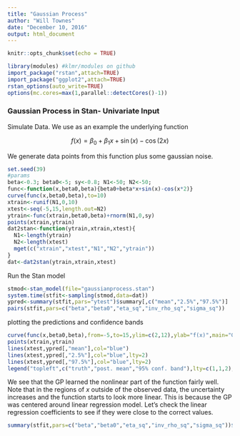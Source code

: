 ```yaml
---
title: "Gaussian Process"
author: "Will Townes"
date: "December 10, 2016"
output: html_document
---
```


```r
knitr::opts_chunk$set(echo = TRUE)
```
```r
library(modules) #klmr/modules on github
import_package("rstan",attach=TRUE)
import_package("ggplot2",attach=TRUE)
rstan_options(auto_write=TRUE)
options(mc.cores=max(1,parallel::detectCores()-1))
```

### Gaussian Process in Stan- Univariate Input

Simulate Data. We use as an example the underlying function 

$$f(x) = \beta_0 + \beta_1 x + \sin(x) - \cos(2x)$$

We generate data points from this function plus some gaussian noise.

```r
set.seed(39)
#params
beta<-0.3; beta0<-5; sy<-0.8; N1<-50; N2<-50;
func<-function(x,beta0,beta){beta0+beta*x+sin(x)-cos(x*2)}
curve(func(x,beta0,beta),to=10)
xtrain<-runif(N1,0,10)
xtest<-seq(-5,15,length.out=N2)
ytrain<-func(xtrain,beta0,beta)+rnorm(N1,0,sy)
points(xtrain,ytrain)
dat2stan<-function(ytrain,xtrain,xtest){
  N1<-length(ytrain)
  N2<-length(xtest)
  mget(c("xtrain","xtest","N1","N2","ytrain"))
}
dat<-dat2stan(ytrain,xtrain,xtest)
```

Run the Stan model

```r
stmod<-stan_model(file="gaussianprocess.stan")
system.time(stfit<-sampling(stmod,data=dat))
ypred<-summary(stfit,pars="ytest")$summary[,c("mean","2.5%","97.5%")]
pairs(stfit,pars=c("beta","beta0","eta_sq","inv_rho_sq","sigma_sq"))
```

plotting the predictions and confidence bands

```r
curve(func(x,beta0,beta),from=-5,to=15,ylim=c(2,12),ylab="f(x)",main="Gaussian Process with Univariate Input")
points(xtrain,ytrain)
lines(xtest,ypred[,"mean"],col="blue")
lines(xtest,ypred[,"2.5%"],col="blue",lty=2)
lines(xtest,ypred[,"97.5%"],col="blue",lty=2)
legend("topleft",c("truth","post. mean","95% conf. band"),lty=c(1,1,2),col=c("black","blue","blue"))
```

We see that the GP learned the nonlinear part of the function fairly well. Note that in the regions of $x$ outside of the observed data, the uncertainty increases and the function starts to look more linear. This is because the GP was centered around linear regression model. Let's check the linear regression coefficients to see if they were close to the correct values.

```r
summary(stfit,pars=c("beta","beta0","eta_sq","inv_rho_sq","sigma_sq"))$summary[,c("mean","2.5%","97.5%")]
```